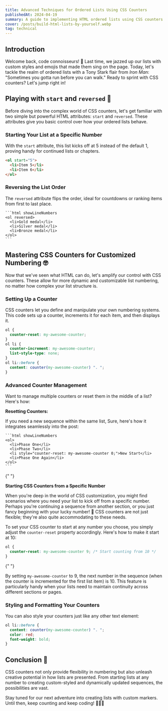 ```yaml
---
title: Advanced Techniques for Ordered Lists Using CSS Counters
publishedAt: 2024-04-19
summary: A guide to implementing HTML ordered lists using CSS counters
cover: /posts/build-html-lists-by-yourself.webp
tag: technical
---
```


## Introduction

Welcome back, code connoisseurs! 🎩 Last time, we jazzed up our lists with custom styles and emojis that made them sing on the page. Today, let's tackle the realm of ordered lists with a Tony Stark flair from _Iron Man_: "Sometimes you gotta run before you can walk." Ready to sprint with CSS counters? Let's jump right in!

## Playing with `start` and `reversed` 🔄

Before diving into the complex world of CSS counters, let's get familiar with two simple but powerful HTML attributes: `start` and `reversed`. These attributes give you basic control over how your ordered lists behave.

### Starting Your List at a Specific Number

With the `start` attribute, this list kicks off at 5 instead of the default 1, proving handy for continued lists or chapters.

```html showLineNumbers
<ol start="5">
  <li>Item 5</li>
  <li>Item 6</li>
</ol>
```

<NextImage
  priority
  width={600}
  height={400}
  unoptimized
  alt="an ordered list with two items starting from numer 5"
  src="/posts/ol-start-attr.webp"
/>

### Reversing the List Order

The `reversed` attribute flips the order, ideal for countdowns or ranking items from first to last place.

    ```html showLineNumbers
    <ol reversed>
      <li>Gold medal</li>
      <li>Silver medal</li>
      <li>Bronze medal</li>
    </ol>
    ```

<NextImage
  priority
  width={600}
  height={400}
  unoptimized
  alt="an ordered list with three items starting from numer 1 but in reversed order"
  src="/posts/ol-reversed-attr.webp"
/>

## Mastering CSS Counters for Customized Numbering 🤓

Now that we've seen what HTML can do, let's amplify our control with CSS counters. These allow for more dynamic and customizable list numbering, no matter how complex your list structure is.

### Setting Up a Counter

CSS counters let you define and manipulate your own numbering systems. This code sets up a counter, increments it for each item, and then displays it.

```css showLineNumbers
ol {
  counter-reset: my-awesome-counter;
}
ol li {
  counter-increment: my-awesome-counter;
  list-style-type: none;
}
ol li::before {
  content: counter(my-awesome-counter) ". ";
}
```

<NextImage
  priority
  width={600}
  height={400}
  unoptimized
  alt="an ordered list with three items starting from numer 1"
  src="/posts/css-counter.webp"
/>

### Advanced Counter Management

Want to manage multiple counters or reset them in the middle of a list? Here's how:

**Resetting Counters:**

If you need a new sequence within the same list, Sure, here's how it integrates seamlessly into the post:

    ```html showLineNumbers
    <ol>
      <li>Phase One</li>
      <li>Phase Two</li>
      <li style="counter-reset: my-awesome-counter 0;">New Start</li>
      <li>Phase One Again</li>
    </ol>
    ```

{" "}
<NextImage
  priority
  width={600}
  height={400}
  unoptimized
  alt="an ordered list with four items starting from numer 1 and the third item number reseted to 1 again"
  src="/posts/counter-reset-mid.webp"
/>

**Starting CSS Counters from a Specific Number**

When you're deep in the world of CSS customization, you might find scenarios where you need your list to kick off from a specific number. Perhaps you're continuing a sequence from another section, or you just fancy beginning with your lucky number! 🎲 CSS counters are not just flexible; they're also quite accommodating to these needs.

To set your CSS counter to start at any number you choose, you simply adjust the `counter-reset` property accordingly. Here's how to make it start at 10:

```css showLineNumbers
ol {
  counter-reset: my-awesome-counter 9; /* Start counting from 10 */
}
```

{" "}
<NextImage
  priority
  width={600}
  height={400}
  unoptimized
  alt="an ordered list with 3 items starting from numer 10"
  src="/posts/custom-counter-start-index.webp"
/>

By setting `my-awesome-counter` to 9, the next number in the sequence (when the counter is incremented for the first list item) is 10. This feature is particularly handy when your lists need to maintain continuity across different sections or pages.

### Styling and Formatting Your Counters

You can also style your counters just like any other text element:

```css showLineNumbers
ol li::before {
  content: counter(my-awesome-counter) ". ";
  color: red;
  font-weight: bold;
}
```

<NextImage
  priority
  width={600}
  height={400}
  unoptimized
  alt="an ordered list with 3 items starting from numer 10 with bullet numbers colored red"
  src="/posts/styled-counters.webp"
/>

## Conclusion 🎉

CSS counters not only provide flexibility in numbering but also unleash creative potential in how lists are presented. From starting lists at any number to creating custom-styled and dynamically updated sequences, the possibilities are vast.

Stay tuned for our next adventure into creating lists with custom markers. Until then, keep counting and keep coding! 🚀👨‍💻
